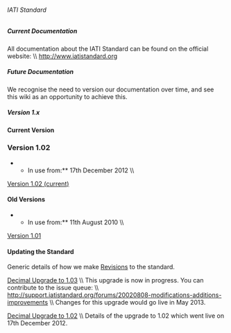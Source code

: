 ====== IATI Standard ======

===== Current Documentation =====
All documentation about the IATI Standard can be found on the official website: \\
http://www.iatistandard.org

===== Future Documentation =====
We recognise the need to version our documentation over time, and see this wiki as an opportunity to achieve this. 

===== Version 1.x =====

==== Current Version ====
=== Version 1.02 ===
**In use from:** 17th December 2012  \\
[[standard:documentation:1.02:start|Version 1.02 (current)]]


==== Old Versions ====
**In use from:** 11th August 2010  \\
[[standard:documentation:1.0:start|Version 1.01]]


====Updating the Standard====
Generic details of how we make [[standard:revision:start|Revisions]] to the standard.

[[standard:documentation:1.03:start|Decimal Upgrade to 1.03]] \\
This upgrade is now in progress. You can contribute to the issue queue: \\
http://support.iatistandard.org/forums/20020808-modifications-additions-improvements \\
Changes for this upgrade would go live in May 2013.

[[standard:documentation:1.02:start|Decimal Upgrade to 1.02]] \\
Details of the upgrade to 1.02 which went live on 17th December 2012.